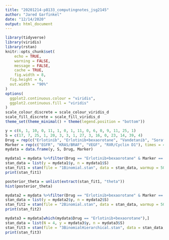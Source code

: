 ```yaml
---
title: "20201214-p8133_computingnotes_jsg2145"
author: "Jared Garfinkel"
date: "12/14/2020"
output: html_document
---
```


```r
library(tidyverse)
library(viridis)
library(rstan)
knitr::opts_chunk$set(
	echo = TRUE,
	warning = FALSE,
	message = FALSE,
	cache = TRUE,
	fig.width = 8, 
  fig.height = 6,
  out.width = "90%"
)
options(
  ggplot2.continuous.colour = "viridis",
  ggplot2.continuous.fill = "viridis"
)
scale_colour_discrete = scale_colour_viridis_d
scale_fill_discrete = scale_fill_viridis_d
theme_set(theme_minimal() + theme(legend.position = "bottom"))
```

```r
y = c(6, 1, 10, 0, 11, 1, 0, 1, 11, 0, 6, 0, 9, 11, 25, 1)
S = c(17, 7, 25, 1, 20, 3, 3, 1, 27, 3, 16, 0, 23, 14, 39, 4)
Drug = rep(c("Erlotinib", "Erlotinib+bexaorotane", "Vandetanib", "Sorafenib"), each = 4)
Marker = rep(c("EGFR", "KRAS/BRAF", "VEGF", "RXR/Cyclin D1"), times = 4)
mydata = data.frame(y, S, Drug, Marker)
```

```r
mydata1 = mydata %>%filter(Drug == "Erlotinib+bexaorotane" & Marker == "EGFR")
stan_data = list(y = mydata1$y, n = mydata1$S)
stan_fit1 = stan(file = "1Binomial.stan", data = stan_data, warmup = 500,iter = 1000, chains = 4, seed = 1)
print(stan_fit1)
```

```r
posterior_theta = unlist(extract(stan_fit1, "theta"))
hist(posterior_theta)
```

```r
mydata2 = mydata %>%filter(Drug == "Erlotinib+bexaorotane" & Marker == "EGFR")
stan_data = list(y = mydata2$y, n = mydata2$S)
stan_fit2 = stan(file = "2Binomial.stan", data = stan_data, warmup = 500,iter = 1000, chains = 4, seed = 1)
print(stan_fit2)
```

```r
mydata3 = mydata[which(mydata$Drug == "Erlotinib+bexaorotane"),]
stan_data = list(N = 4, y = mydata3$y, n = mydata3$S)
stan_fit3 = stan(file = "3BinomialHierarchical.stan", data = stan_data, warmup = 500,iter = 1000, chains = 4, seed = 1)
print(stan_fit3)
```

